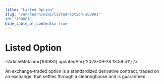 ```yaml
---
title: "Listed Option"
slug: "/en/learn/wiki/listed-option-100881"
id: "100881"
hide_table_of_contents: true
---
```



# Listed Option

<ArticleMeta id={100881} updatedAt={'2023-09-26 13:58:51'} />
<div className='border-solid border-b border-t-0 my-4 border-[var(--ifm-color-gray-300)]' />

An exchange-traded option is a standardized derivative contract, traded on an exchange, that settles through a clearinghouse and is guaranteed.
